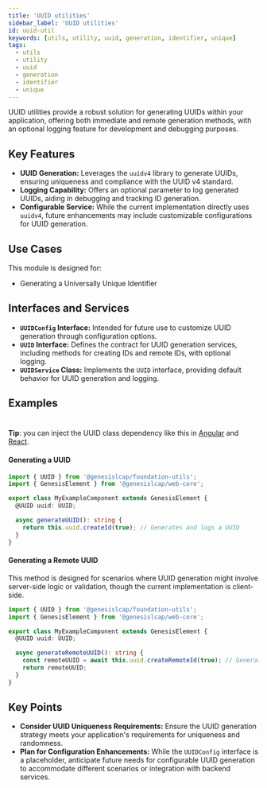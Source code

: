 ```yaml
---
title: 'UUID utilities'
sidebar_label: 'UUID utilities'
id: uuid-util
keywords: [utils, utility, uuid, generation, identifier, unique]
tags:
  - utils
  - utility
  - uuid
  - generation
  - identifier
  - unique
---
```


UUID utilities provide a robust solution for generating UUIDs within your application, offering both immediate and remote generation methods, with an optional logging feature for development and debugging purposes.

## Key Features

- **UUID Generation:** Leverages the `uuidv4` library to generate UUIDs, ensuring uniqueness and compliance with the UUID v4 standard.
- **Logging Capability:** Offers an optional parameter to log generated UUIDs, aiding in debugging and tracking ID generation.
- **Configurable Service:** While the current implementation directly uses `uuidv4`, future enhancements may include customizable configurations for UUID generation.

## Use Cases

This module is designed for:
- Generating a Universally Unique Identifier

## Interfaces and Services

- **`UUIDConfig` Interface:** Intended for future use to customize UUID generation through configuration options.
- **`UUID` Interface:** Defines the contract for UUID generation services, including methods for creating IDs and remote IDs, with optional logging.
- **`UUIDService` Class:** Implements the `UUID` interface, providing default behavior for UUID generation and logging.

## Examples
#
**Tip**: you can inject the UUID class dependency like this in [Angular](/docs/001_develop/03_client-capabilities/022_framework-integration/002_integration-angular.mdx)
and [React](/docs/001_develop/03_client-capabilities/022_framework-integration/003_integration-react.mdx).


#### Generating a UUID

```typescript
import { UUID } from '@genesislcap/foundation-utils';
import { GenesisElement } from '@genesislcap/web-core';

export class MyExampleComponent extends GenesisElement {
  @UUID uuid: UUID;

  async generateUUID(): string {
    return this.uuid.createId(true); // Generates and logs a UUID
  }
}
```

#### Generating a Remote UUID

This method is designed for scenarios where UUID generation might involve server-side logic or validation, though the current implementation is client-side.

```typescript
import { UUID } from '@genesislcap/foundation-utils';
import { GenesisElement } from '@genesislcap/web-core';

export class MyExampleComponent extends GenesisElement {
  @UUID uuid: UUID;

  async generateRemoteUUID(): string {
    const remoteUUID = await this.uuid.createRemoteId(true); // Generates and logs a remote UUID
    return remoteUUID;
  }
}
```

## Key Points

- **Consider UUID Uniqueness Requirements:** Ensure the UUID generation strategy meets your application's requirements for uniqueness and randomness.
- **Plan for Configuration Enhancements:** While the `UUIDConfig` interface is a placeholder, anticipate future needs for configurable UUID generation to accommodate different scenarios or integration with backend services.
